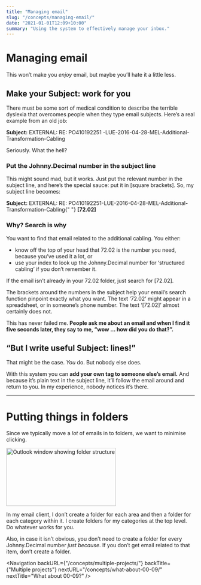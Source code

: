 ```yaml
---
title: "Managing email"
slug: "/concepts/managing-email/"
date: "2021-01-01T12:09+10:00"
summary: "Using the system to effectively manage your inbox."
---
```



# Managing email

This won’t make you _enjoy_ email, but maybe you’ll hate it a little less.

## Make your Subject: work for you

There must be some sort of medical condition to describe the terrible dyslexia that overcomes people when they type email subjects. Here’s a real example from an old job:

<div className="emailSubject mr-2 sm:mr-6">
	<strong>Subject:</strong> EXTERNAL: RE: PO410192251
	-LUE-2016-04-28-MEL-Additional-Transformation-Cabling
</div>

Seriously. What the hell?

### Put the Johnny.Decimal number in the subject line

This might sound mad, but it works. Just put the relevant number in the subject line, and here’s the special sauce: put it in [square brackets]. So, my subject line becomes:

<div className="emailSubject mr-2 sm:mr-6">
	<strong>Subject:</strong> EXTERNAL: RE:
	PO410192251-LUE-2016-04-28-MEL-Additional-Transformation-Cabling{" "}
	<strong className="text-blue-600">[72.02]</strong>
</div>

### Why? Search is why

You want to find that email related to the additional cabling. You either:

- know off the top of your head that <JD>72.02</JD> is the number you need, because you’ve used it a lot, or
- use <Link to="/concepts/tracking-your-numbers/">your index</Link> to look up the Johnny.Decimal number for ‘structured cabling’ if you don’t remember it.

If the email isn’t already in your <JD>72.02</JD> folder, just search for <JD>[72.02]</JD>.

The brackets around the numbers in the subject help your email’s search function pinpoint exactly what you want. The text ‘72.02’ might appear in a spreadsheet, or in someone’s phone number. The text ‘[72.02]’ almost certainly does not.

This has never failed me. **People ask me about an email and when I find it five seconds later, they say to me, “wow … how did you do that?”.**

## “But I write useful Subject: lines!”

That might be the case. _You_ do. But nobody else does.

With this system you can **add your own tag to someone else’s email.** And because it’s plain text in the subject line, it’ll follow the email around and return to you. In my experience, nobody notices it’s there.

---

# Putting things in folders

Since we typically move a _lot_ of emails in to folders, we want to minimise clicking.

<div className="flex flex-col md:flex-row">
	<div className="flex-shrink-0 mb-4 pr-4">
		<Image
			src={outlook_folder_structure_1232_expanded}
			alt="Outlook window showing folder structure"
			width="293"
			height="155"
		/>
	</div>
	<p>
		In my email client, I don’t create a folder for each area and then a folder
		for each category within it. I create folders for my categories at the top
		level. Do whatever works for you.
	</p>
</div>

Also, in case it isn’t obvious, you don’t need to create a folder for every Johnny.Decimal number _just because_. If you don’t get email related to that item, don’t create a folder.

<Navigation
	backURL={"/concepts/multiple-projects/"}
	backTitle={"Multiple projects"}
	nextURL="/concepts/what-about-00-09/"
	nextTitle="What about 00-09?"
/>
